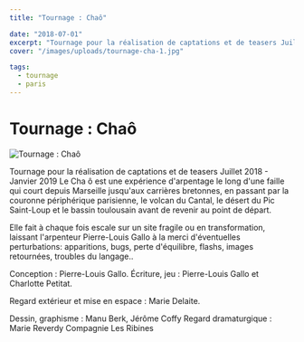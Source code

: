 ```yaml
---
title: "Tournage : Chaô"

date: "2018-07-01"
excerpt: "Tournage pour la réalisation de captations et de teasers Juillet 2018 - Janvier 2019 Le Cha ô est une expérience d'arpentage le long d'une faille qui ..."
cover: "/images/uploads/tournage-cha-1.jpg"

tags:
  - tournage
  - paris
---
```


# Tournage : Chaô

![Tournage : Chaô](/images/uploads/tournage-cha-1.jpg)

Tournage pour la réalisation de captations et de teasers Juillet 2018 - Janvier 2019 Le Cha ô est une expérience d'arpentage le long d'une faille qui court depuis Marseille jusqu'aux carrières bretonnes, en passant par la couronne périphérique parisienne, le volcan du Cantal, le désert du Pic Saint-Loup et le bassin toulousain avant de revenir au point de départ.

Elle fait à chaque fois escale sur un site fragile ou en transformation, laissant l'arpenteur Pierre-Louis Gallo à la merci d'éventuelles perturbations: apparitions, bugs, perte d'équilibre, flashs, images retournées, troubles du langage..

Conception : Pierre-Louis Gallo. Écriture, jeu : Pierre-Louis Gallo et Charlotte Petitat.

Regard extérieur et mise en espace : Marie Delaite.

Dessin, graphisme : Manu Berk, Jérôme Coffy Regard dramaturgique : Marie Reverdy Compagnie Les Ribines
